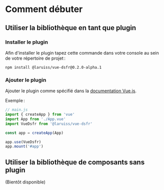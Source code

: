 
<Meta title="Docs/Guide d’utilisation" />

# Comment débuter

## Utiliser la bibliothèque en tant que plugin

### Installer le plugin

Afin d'installer le plugin tapez cette commande dans votre console au sein de votre répertoire de projet :

```shell
npm install @laruiss/vue-dsfr@0.2.0-alpha.1
```

### Ajouter le plugin

Ajouter le plugin comme spécifié dans la [documentation Vue.js](https://v3.vuejs.org/guide/plugins.html#using-a-plugin 'Using a plugin').

Exemple :

```js
// main.js
import { createApp } from 'vue'
import App from './App.vue'
import VueDsfr from '@laruiss/vue-dsfr'

const app = createApp(App)

app.use(VueDsfr)
app.mount('#app')
```

## Utiliser la bibliothèque de composants sans plugin

(Bientôt disponible)
